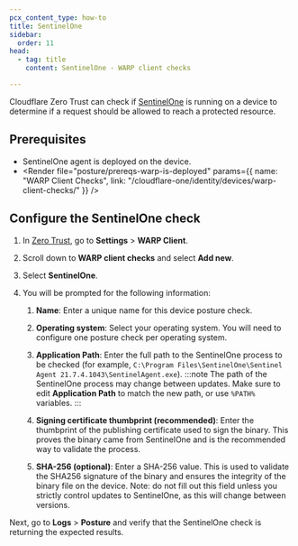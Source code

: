 ```yaml
---
pcx_content_type: how-to
title: SentinelOne
sidebar:
  order: 11
head:
  - tag: title
    content: SentinelOne - WARP client checks

---
```



Cloudflare Zero Trust can check if [SentinelOne](https://www.sentinelone.com/) is running on a device to determine if a request should be allowed to reach a protected resource.

## Prerequisites

* SentinelOne agent is deployed on the device.
* <Render file="posture/prereqs-warp-is-deployed" params={{ name: "WARP Client Checks", link: "/cloudflare-one/identity/devices/warp-client-checks/" }} />

## Configure the SentinelOne check

1. In [Zero Trust](https://one.dash.cloudflare.com), go to **Settings** > **WARP Client**.

2. Scroll down to **WARP client checks** and select **Add new**.

3. Select **SentinelOne**.

4. You will be prompted for the following information:

   1. **Name**: Enter a unique name for this device posture check.
   2. **Operating system**: Select your operating system. You will need to configure one posture check per operating system.
   3. **Application Path**: Enter the full path to the SentinelOne process to be checked (for example, `C:\Program Files\SentinelOne\Sentinel Agent 21.7.4.1043\SentinelAgent.exe`).
      :::note
      The path of the SentinelOne process may change between updates. Make sure to edit **Application Path** to match the new path, or use `%PATH%` variables.
      :::

   4. **Signing certificate thumbprint (recommended)**: Enter the thumbprint of the publishing certificate used to sign the binary. This proves the binary came from SentinelOne and is the recommended way to validate the process.
   5. **SHA-256 (optional)**: Enter a SHA-256 value. This is used to validate the SHA256 signature of the binary and ensures the integrity of the binary file on the device. Note: do not fill out this field unless you strictly control updates to SentinelOne, as this will change between versions.

Next, go to **Logs** > **Posture** and verify that the SentinelOne check is returning the expected results.
